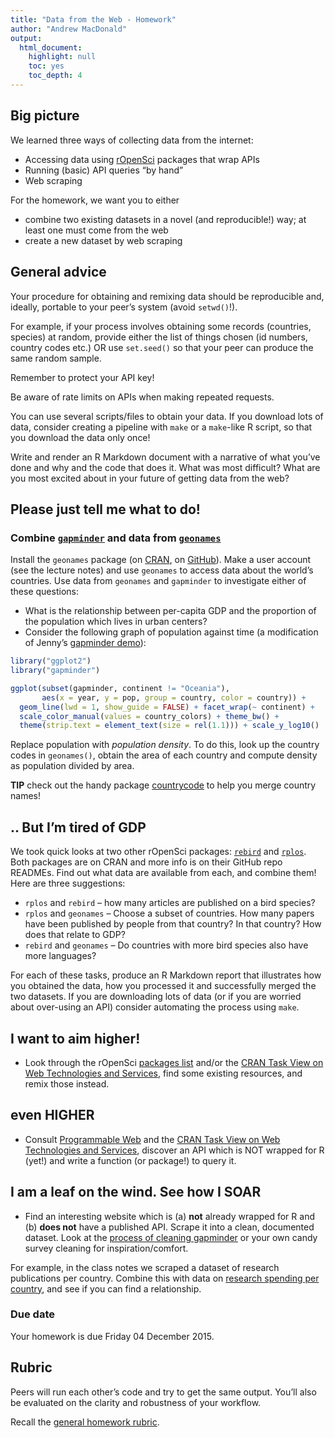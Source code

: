 ```yaml
---
title: "Data from the Web - Homework"
author: "Andrew MacDonald"
output:
  html_document:
    highlight: null
    toc: yes
    toc_depth: 4
---
```


## Big picture

We learned three ways of collecting data from the internet:

  * Accessing data using [rOpenSci](https://ropensci.org) packages that wrap APIs
  * Running (basic) API queries "by hand"
  * Web scraping

For the homework, we want you to either

  * combine two existing datasets in a novel (and reproducible!) way; at least one must come from the web
  * create a new dataset by web scraping
  
## General advice

Your procedure for obtaining and remixing data should be reproducible and, ideally, portable to your peer's system (avoid `setwd()`!).

For example, if your process involves obtaining some records (countries, species) at random, provide either the list of things chosen (id numbers, country codes etc.) OR use `set.seed()` so that your peer can produce the same random sample. 

Remember to protect your API key!

Be aware of rate limits on APIs when making repeated requests.

You can use several scripts/files to obtain your data. If you download lots of data, consider creating a pipeline with `make` or a `make`-like R script, so that you download the data only once!

Write and render an R Markdown document with a narrative of what you've done and why and the code that does it. What was most difficult? What are you most excited about in your future of getting data from the web?

## Please just tell me what to do! 

### Combine [`gapminder`](https://github.com/jennybc/gapminder) and data from [`geonames`](http://www.geonames.org/)

Install the `geonames` package (on [CRAN](https://cran.r-project.org/web/packages/geonames/index.html), on [GitHub](https://github.com/ropensci/geonames)). Make a user account (see the lecture notes) and use `geonames` to access data about the world's countries. Use data from `geonames` and `gapminder` to investigate either of these questions:

  * What is the relationship between per-capita GDP and the proportion of the population which lives in urban centers?
  * Consider the following graph of population against time (a modification of Jenny's [gapminder demo](https://github.com/jennybc/gapminder)):
    
```r
library("ggplot2")
library("gapminder")

ggplot(subset(gapminder, continent != "Oceania"),
       aes(x = year, y = pop, group = country, color = country)) +
  geom_line(lwd = 1, show_guide = FALSE) + facet_wrap(~ continent) +
  scale_color_manual(values = country_colors) + theme_bw() +
  theme(strip.text = element_text(size = rel(1.1))) + scale_y_log10()
```

Replace population with *population density*. To do this, look up the country codes in `geonames()`, obtain the area of each country and compute density as population divided by area.

**TIP** check out the handy package [countrycode](https://github.com/vincentarelbundock/countrycode) to help you merge country names!

## .. But I'm tired of GDP 

We took quick looks at two other rOpenSci packages: [`rebird`](https://github.com/ropensci/rebird) and [`rplos`](https://github.com/ropensci/rplos). Both packages are on CRAN and more info is on their GitHub repo READMEs. Find out what data are available from each, and combine them! Here are three suggestions:

  * `rplos` and `rebird` -- how many articles are published on a bird species? 
  * `rplos` and `geonames` -- Choose a subset of countries. How many papers have been published by people from that country? In that country? How does that relate to GDP?
  * `rebird` and `geonames` -- Do countries with more bird species also have more languages?
  
For each of these tasks, produce an R Markdown report that illustrates how you obtained the data, how you processed it and successfully merged the two datasets. If you are downloading lots of data (or if you are worried about over-using an API) consider automating the process using `make`. 

## I want to aim higher!

* Look through the rOpenSci [packages list](http://ropensci.org/packages/) and/or the [CRAN Task View on Web Technologies and Services](https://cran.r-project.org/web/views/WebTechnologies.html), find some existing resources, and remix those instead.

## even HIGHER

* Consult [Programmable Web](http://www.programmableweb.com/) and the [CRAN Task View on Web Technologies and Services](https://cran.r-project.org/web/views/WebTechnologies.html), discover an API which is NOT wrapped for R (yet!) and write a function (or package!) to query it.

## I am a leaf on the wind. See how I SOAR

  * Find an interesting website which is (a) __not__ already wrapped for R and (b) __does not__ have a published API. Scrape it into a clean, documented dataset. Look at the [process of cleaning gapminder](https://github.com/jennybc/gapminder/tree/master/data-raw) or your own candy survey cleaning for inspiration/comfort.
  
For example, in the class notes we scraped a dataset of research publications per country. Combine this with data on [research spending per country](https://en.wikipedia.org/wiki/List_of_countries_by_research_and_development_spending), and see if you can find a relationship.

### Due date

Your homework is due Friday 04 December 2015.

## Rubric

Peers will run each other's code and try to get the same output. You'll also be evaluated on the clarity and robustness of your workflow.

Recall the [general homework rubric](http://stat545-ubc.github.io/peer-review01_marking-rubric.html).
